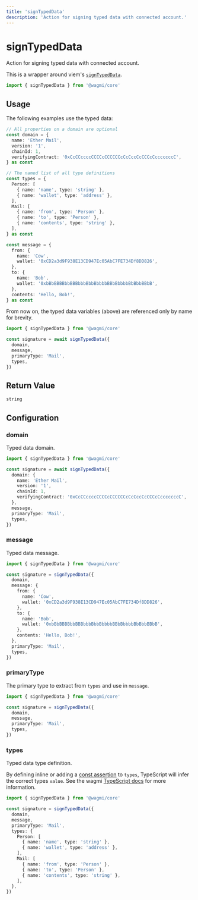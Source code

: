 ```yaml
---
title: 'signTypedData'
description: 'Action for signing typed data with connected account.'
---
```



# signTypedData

Action for signing typed data with connected account.

This is a wrapper around viem's [`signTypedData`](https://viem.sh/docs/actions/wallet/signTypedData.html).

```ts
import { signTypedData } from '@wagmi/core'
```

## Usage

The following examples use the typed data:

```ts
// All properties on a domain are optional
const domain = {
  name: 'Ether Mail',
  version: '1',
  chainId: 1,
  verifyingContract: '0xCcCCccccCCCCcCCCCCCcCcCccCcCCCcCcccccccC',
} as const

// The named list of all type definitions
const types = {
  Person: [
    { name: 'name', type: 'string' },
    { name: 'wallet', type: 'address' },
  ],
  Mail: [
    { name: 'from', type: 'Person' },
    { name: 'to', type: 'Person' },
    { name: 'contents', type: 'string' },
  ],
} as const

const message = {
  from: {
    name: 'Cow',
    wallet: '0xCD2a3d9F938E13CD947Ec05AbC7FE734Df8DD826',
  },
  to: {
    name: 'Bob',
    wallet: '0xbBbBBBBbbBBBbbbBbbBbbbbBBbBbbbbBbBbbBBbB',
  },
  contents: 'Hello, Bob!',
} as const
```

From now on, the typed data variables (above) are referenced only by name for brevity.

```ts
import { signTypedData } from '@wagmi/core'

const signature = await signTypedData({
  domain,
  message,
  primaryType: 'Mail',
  types,
})
```

## Return Value

```ts
string
```

## Configuration

### domain

Typed data domain.

```ts {4-9}
import { signTypedData } from '@wagmi/core'

const signature = await signTypedData({
  domain: {
    name: 'Ether Mail',
    version: '1',
    chainId: 1,
    verifyingContract: '0xCcCCccccCCCCcCCCCCCcCcCccCcCCCcCcccccccC',
  },
  message,
  primaryType: 'Mail',
  types,
})
```

### message

Typed data message.

```ts {5-15}
import { signTypedData } from '@wagmi/core'

const signature = signTypedData({
  domain,
  message: {
    from: {
      name: 'Cow',
      wallet: '0xCD2a3d9F938E13CD947Ec05AbC7FE734Df8DD826',
    },
    to: {
      name: 'Bob',
      wallet: '0xbBbBBBBbbBBBbbbBbbBbbbbBBbBbbbbBbBbbBBbB',
    },
    contents: 'Hello, Bob!',
  },
  primaryType: 'Mail',
  types,
})
```

### primaryType

The primary type to extract from `types` and use in `message`.

```ts {6}
import { signTypedData } from '@wagmi/core'

const signature = signTypedData({
  domain,
  message,
  primaryType: 'Mail',
  types,
})
```

### types

Typed data type definition.

By defining inline or adding a [const assertion](https://www.typescriptlang.org/docs/handbook/release-notes/typescript-3-4.html#const-assertions) to `types`, TypeScript will infer the correct types `value`. See the wagmi [TypeScript docs](/core/typescript) for more information.

```ts {7-17}
import { signTypedData } from '@wagmi/core'

const signature = signTypedData({
  domain,
  message,
  primaryType: 'Mail',
  types: {
    Person: [
      { name: 'name', type: 'string' },
      { name: 'wallet', type: 'address' },
    ],
    Mail: [
      { name: 'from', type: 'Person' },
      { name: 'to', type: 'Person' },
      { name: 'contents', type: 'string' },
    ],
  },
})
```
